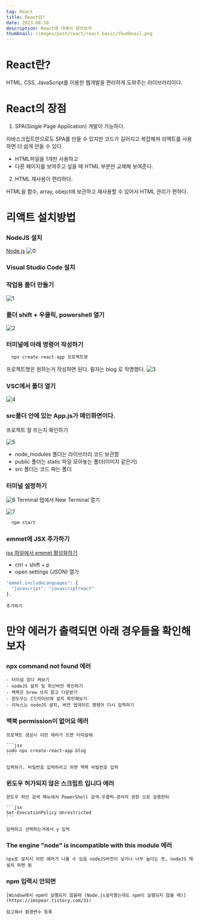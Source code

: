 ```yaml
---
tag: React
title: React란?
date: 2023-08-10
description: React에 대해서 알아보자
thumbnail: /images/post/react/react-basic/thumbnail.png
---
```


# React란?

HTML, CSS, JavaScript를 이용한 웹개발을 편리하게 도와주는 라이브러리이다.


# React의 장점

1. SPA(Single Page Application) 개발이 가능하다.

자바스크립트만으로도 SPA를 만들 수 있지만 코드가 길어지고 복잡해져 리액트를 사용하면 더 쉽게 만들 수 있다.
- HTML파일을 1개만 사용하고
- 다른 페이지를 보여주고 싶을 때 HTML 부분만 교체해 보여준다.

2. HTML 재사용이 편리하다.

HTML을 함수, array, obejct에 보관하고 재사용할 수 있어서 HTML 관리가 편하다.


# 리액트 설치방법

### NodeJS 설치
    
[Node.js](https://nodejs.org/ko)
![0](/images/post/react/react-basic/0.png)
    
### Visual Studio Code 설치
    
[](https://code.visualstudio.com/)
    
### 작업용 폴더 만들기
    
![1](/images/post/react/react-basic/1.png)

### 폴더 shift + 우클릭, powershell 열기
    
![2](/images/post/react/react-basic/2.png)

### 터미널에 아래 명령어 작성하기
    
```jsx
  npx create-react-app 프로젝트명
```
    
프로젝트명은 원하는거 작성하면 된다.
필자는 blog 로 작명했다.
![3](/images/post/react/react-basic/3.png)

### VSC에서 폴더 열기
    
![4](/images/post/react/react-basic/4.png)

### src폴더 안에 있는 App.js가 메인화면이다.
프로젝트 잘 뜨는지 확인하기
    
![5](/images/post/react/react-basic/5.png)
- node_modules 폴더는 라이브러리 코드 보관함
- public 폴더는 static 파일 모아놓는 폴더(이미지 같은거)
- src 폴더는 코드 짜는 폴더
### 터미널 설정하기
    
![6](/images/post/react/react-basic/6.png)
Terminal 탭에서 New Terminal 열기
    
![7](/images/post/react/react-basic/7.png)
```jsx
  npm start
```
    
### emmet에 JSX 추가하기
    
[jsx 파일에서 emmet 활성화하기](https://merrily-code.tistory.com/167)   
- ctrl + shift + p
- open settings (JSON) 열기
    
```jsx
"emmet.includeLanguages": {
  "javascript": "javascriptreact"
},
```
    
    추가하기
    

# 만약 에러가 출력되면 아래 경우들을 확인해보자
### **npx command not found** 에러
    - 터미널 껐다 켜보기
    - nodeJS 설치 및 최신버전 확인하기
    - 맥북은 brew 쓰지 말고 다운받기
    - 윈도우는 C드라이브에 설치 확인해보기
    - 리눅스는 nodeJS 설치, 버전 업데이트 명령어 다시 입력하기

### 맥북 **permission이 없어요** 에러
    
    프로젝트 생성시 이런 에러가 뜨면 터미널에
    
    ```jsx
    sudo npx create-react-app blog
    ```
    
    입력하기. 비밀번호 입력하라고 하면 맥북 비밀번호 입력
    
### 윈도우 **허가되지 않은 스크립트 입니다** 에러
    
    윈도우 하단 검색 메뉴에서 PowerShell 검색-우클릭-관리자 권한 으로 실행한뒤
    
    ```jsx
    Set-ExecutionPolicy Unrestricted
    ```
    
    입력하고 선택하는거에서 y 입력
    
### **The engine "node" is incompatible with this module** 에러
    
    npx로 설치시 이런 에러가 나올 수 있음 nodeJS버전이 낮거나 너무 높다는 뜻, nodeJS 재설치 하면 됨
    
### npm 입력시 안되면
    
    [Window에서 npm이 실행되지 않을때 (Node.js설치했는데도 npm이 실행되지 않을 때)](https://imspear.tistory.com/31)
    
    참고해서 환경변수 등록

